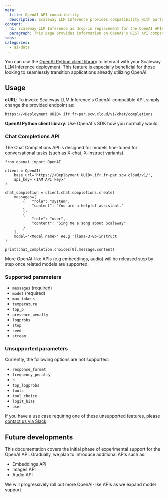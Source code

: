 ```yaml
---
meta:
  title: OpenAI API compatibility
  description: Scaleway LLM Inference provides compatibility with parts of the OpenAI API, to help connect existing applications.
content:
  h1: Scaleway LLM Inference as drop-in replacement for the OpenAI APIs
  paragraph: This page provides information on OpenAI's REST API compatibility for Scaleway's managed inference
tags: 
categories:
  - ai-data
---
```


You can use the [OpenAI Python client library](https://github.com/openai/openai-python) to interact with your Scaleway LLM Inference deployment. 
This feature is especially beneficial for those looking to seamlessly transition applications already utilizing OpenAI.

## Usage

**cURL**: To invoke Scaleway LLM Inference's OpenAI-compatible API, simply change the provided endpoint as:
```
https://<Deployment UUID>.ifr.fr-par.scw.cloud/v1/chat/completions
```

**OpenAI Python client library**: Use OpenAI's SDK how you normally would.

### Chat Completions API

The Chat Completions API is designed for models fine-tuned for conversational tasks (such as X-chat, X-instruct variants).

```
from openai import OpenAI

client = OpenAI(
    base_url='https://<Deployment UUID>.ifr.fr-par.scw.cloud/v1/',
    api_key='<IAM API key>'
)

chat_completion = client.chat.completions.create(
    messages=[
        {   "role": "system", 
            "content": "You are a helpful assistant."
        },
        {
            "role": "user",
            "content": "Sing me a song about Scaleway"
        }
    ],
    model='<Model name>' #e.g 'llama-3-8b-instruct'
)

print(chat_completion.choices[0].message.content)
```

<Message type="note">
  More OpenAI-like APIs (e.g embeddings, audio) will be released step by step once related models are supported.
</Message>

### Supported parameters

- `messages` (required)
- `model` (required)
- `max_tokens`
- `temperature`
- `top_p`
- `presence_penalty`
- `logprobs`
- `stop`
- `seed`
- `stream`

### Unsupported parameters

Currently, the following options are not supported:

- `response_format`
- `frequency_penalty`
- `n`
- `top_logprobs`
- `tools`
- `tool_choice`
- `logit_bias`
- `user`

If you have a use case requiring one of these unsupported features, please [contact us via Slack](https://slack.scaleway.com/).

## Future developments

This documentation covers the initial phase of experimental support for the OpenAI API. 
Gradually, we plan to introduce additional APIs such as:

- Embeddings API
- Images API
- Audio API

<Message type="note">
  We will progressively roll out more OpenAI-like APIs as we expand model support.
</Message>